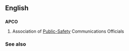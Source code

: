==English==

==={{abbreviation}}===
'''APCO'''

# Association of [[public safety|Public-Safety]] Communications Officials

===See also===
{{projectlinks
|pedia|page1=Association of Public-Safety Communications Officials-International|label1=APCO}}